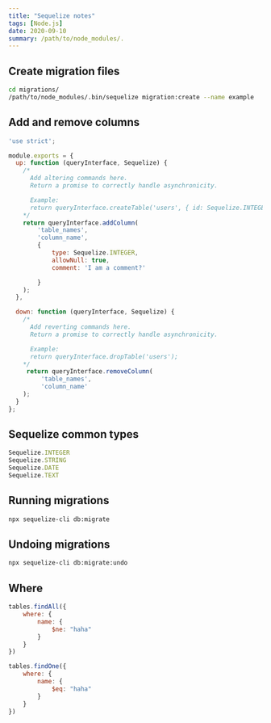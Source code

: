 ```yaml
---
title: "Sequelize notes"
tags: [Node.js]
date: 2020-09-10
summary: /path/to/node_modules/.
---
```


## Create migration files

```bash
cd migrations/
/path/to/node_modules/.bin/sequelize migration:create --name example
```

## Add and remove columns

```javascript
'use strict';

module.exports = {
  up: function (queryInterface, Sequelize) {
    /*
      Add altering commands here.
      Return a promise to correctly handle asynchronicity.

      Example:
      return queryInterface.createTable('users', { id: Sequelize.INTEGER });
    */
    return queryInterface.addColumn(
        'table_names',
        'column_name',
        {
            type: Sequelize.INTEGER,
            allowNull: true,
            comment: 'I am a comment?'

        }
    );
  },

  down: function (queryInterface, Sequelize) {
    /*
      Add reverting commands here.
      Return a promise to correctly handle asynchronicity.

      Example:
      return queryInterface.dropTable('users');
    */
     return queryInterface.removeColumn(
         'table_names',
         'column_name'
    );
  }
};
```

## Sequelize common types

```javascript
Sequelize.INTEGER
Sequelize.STRING
Sequelize.DATE
Sequelize.TEXT
```

## Running migrations

```bash
npx sequelize-cli db:migrate
```

## Undoing migrations

```bash
npx sequelize-cli db:migrate:undo
```

## Where

```javascript
tables.findAll({
    where: {
        name: {
            $ne: "haha"
        }
    }
})

tables.findOne({
    where: {
        name: {
            $eq: "haha"
        }
    }
})
```